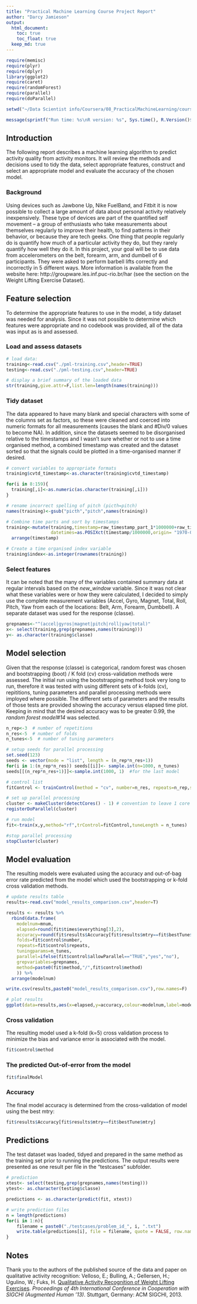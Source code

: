 ```yaml
---
title: "Practical Machine Learning Course Project Report"
author: "Darcy Jamieson"
output:
  html_document:
    toc: true
    toc_float: true
  keep_md: true
---
```


```r
require(memisc)
require(plyr)
require(dplyr)
library(ggplot2)
require(caret)
require(randomForest)
require(parallel)
require(doParallel)

setwd("~/Data Scientist info/Coursera/08_PracticalMachineLearning/course8_week4_project")

message(sprintf("Run time: %s\nR version: %s", Sys.time(), R.Version()$version.string))
```

## Introduction

The following report describes a machine learning algorithm to predict activity quality from activity monitors. It will review the methods and decisions used to tidy the data, select appropriate features, construct and select an appropriate model and evaluate the accuracy of the chosen model.

### Background
Using devices such as Jawbone Up, Nike FuelBand, and Fitbit it is now possible to collect a large amount of data about personal activity relatively inexpensively. These type of devices are part of the quantified self movement – a group of enthusiasts who take measurements about themselves regularly to improve their health, to find patterns in their behavior, or because they are tech geeks. One thing that people regularly do is quantify how much of a particular activity they do, but they rarely quantify how well they do it. In this project, your goal will be to use data from accelerometers on the belt, forearm, arm, and dumbell of 6 participants. They were asked to perform barbell lifts correctly and incorrectly in 5 different ways. More information is available from the website here: http://groupware.les.inf.puc-rio.br/har (see the section on the Weight Lifting Exercise Dataset).

## Feature selection
To determine the appropriate features to use in the model, a tidy dataset was needed for analysis. Since it was not possible to determine which features were appropriate and no codebook was provided, all of the data was input as is and assessed.

### Load and assess datasets

```r

# load data:
training<-read.csv("./pml-training.csv",header=TRUE)
testing<-read.csv("./pml-testing.csv",header=TRUE)

# display a brief summary of the loaded data
str(training,give.attr=F,list.len=length(names(training)))
```

### Tidy dataset
The data appeared to have many blank and special characters with some of the columns set as factors, so these were cleaned and coerced into numeric formats for all measurements (causes the blank and #Div/0 values to become NA). In addition, since the datasets seemed to be disorganised relative to the timestamps and I wasn't sure whether or not to use a time organised  method, a combined timestamp was created and the dataset sorted so that the signals could be plotted in a time-organised manner if desired.

```r
# convert variables to appropriate formats
training$cvtd_timestamp<-as.character(training$cvtd_timestamp)

for(i in 8:159){
  training[,i]<-as.numeric(as.character(training[,i]))
}

# rename incorrect spelling of pitch (picth=pitch)
names(training)<-gsub("picth","pitch",names(training))

# Combine time parts and sort by timestamps
training<-mutate(training,timestamp=raw_timestamp_part_1*1000000+raw_timestamp_part_2,
                 datetimes=as.POSIXct(timestamp/1000000,origin= "1970-01-01")) %>%
  arrange(timestamp)

# Create a time organised index variable
training$index<-as.integer(rownames(training))
```

### Select features
It can be noted that the many of the variables contained summary data at regular intervals based on the *new_window* variable.  Since it was not clear what these variables were or how they were calculated, I decided to simply use the complete measurement variables (Accel, Gyro, Magnet, Total, Roll, Pitch, Yaw from each of the locations: Belt, Arm, Forearm, Dumbbell). A separate dataset was used for the response (classe).

```r
grepnames<-"^(accel|gyros|magnet|pitch|roll|yaw|total)"
x<- select(training,grep(grepnames,names(training)))
y<- as.character(training$classe)
```

## Model selection
Given that the response (classe) is categorical, random forest was chosen and bootstrapping (boot) / K fold (cv) cross-validation methods were assessed.  The initial run using the bootstrapping method took very long to run, therefore it was tested with using different sets of k-folds (cv), repititions, tuning parameters and parallel processing methods were imployed where possible. The different sets of parameters and the results of those tests are provided showing the accuracy versus elapsed time plot. Keeping in mind that the desired accuracy was to be greater 0.99, the *random forest model#14* was selected.

```r
n_rep<-3  # number of repetitions
n_res<-5  # number of folds
n_tunes<-5  # number of tuning parameters

# setup seeds for parallel processing
set.seed(123)
seeds <- vector(mode = "list", length = (n_rep*n_res+1))
for(i in 1:(n_rep*n_res)) seeds[[i]]<- sample.int(n=1000, n_tunes)
seeds[[(n_rep*n_res+1)]]<-sample.int(1000, 1)  #for the last model

# control list
fitControl <- trainControl(method = "cv", number=n_res, repeats=n_rep,seeds=seeds, allowParallel = TRUE)

# set up parallel processing
cluster <- makeCluster(detectCores() - 1) # convention to leave 1 core for OS
registerDoParallel(cluster)

# run model
fit<-train(x,y,method="rf",trControl=fitControl,tuneLength = n_tunes)

#stop parallel processing
stopCluster(cluster)
```

## Model evaluation
The resulting models were evaluated using the accuracy and out-of-bag error rate predicted from the model which used the bootstrapping or k-fold cross validation methods.

```r
# update results table
results<-read.csv("model_results_comparison.csv",header=T)

results <- results %>% 
  rbind(data.frame(
    modelnum=mnum,
    elapsed=round(fit$times$everything[3],2),
    accuracy=round(fit$results$Accuracy[fit$results$mtry==fit$bestTune$mtry],4),
    folds=fit$control$number,
    repeats=fit$control$repeats,
    tuningparams=n_tunes,
    parallel=ifelse(fit$control$allowParallel=="TRUE","yes","no"),
    grepvariables=grepnames,
    method=paste0(fit$method,"/",fit$control$method)
	)) %>%
  arrange(modelnum)

write.csv(results,paste0("model_results_comparison.csv"),row.names=F)
```

```r
# plot results
ggplot(data=results,aes(x=elapsed,y=accuracy,colour=modelnum,label=modelnum))+geom_point()+geom_hline(yintercept = 0.99)
```

### Cross validation
The resulting model used a k-fold (k=5) cross validation process to minimize the bias and variance error is associated with the model.  
```r
fit$control$method
```

### The predicted Out-of-error from the model
```r
fit$finalModel
```

### Accuracy
The final model accuracy is determined from the cross-validation of model using the best mtry:
```r
fit$results$Accuracy[fit$results$mtry==fit$bestTune$mtry]
```

## Predictions
The test dataset was loaded, tidyed and prepared in the same method as the training set prior to running the predictions.  The output results were presented as one result per file in the "testcases" subfolder.

```r
# prediction
xtest<- select(testing,grep(grepnames,names(testing)))
ytest<- as.character(testing$classe)

predictions <- as.character(predict(fit, xtest))
```
```r
# write prediction files
n = length(predictions)
for(i in 1:n){
    filename = paste0("./testcases/problem_id_", i, ".txt")
    write.table(predictions[i], file = filename, quote = FALSE, row.names = FALSE, col.names = FALSE)
}
```

## Notes

Thank you to the authors of the published source of the data and paper on qualitative activity recognition:
Velloso, E.; Bulling, A.; Gellersen, H.; Ugulino, W.; Fuks, H. [Qualitative Activity Recognition of Weight Lifting Exercises](http://groupware.les.inf.puc-rio.br/har#ixzz34irPKNuZ). *Proceedings of 4th International Conference in Cooperation with SIGCHI (Augmented Human '13)*. Stuttgart, Germany: ACM SIGCHI, 2013.

